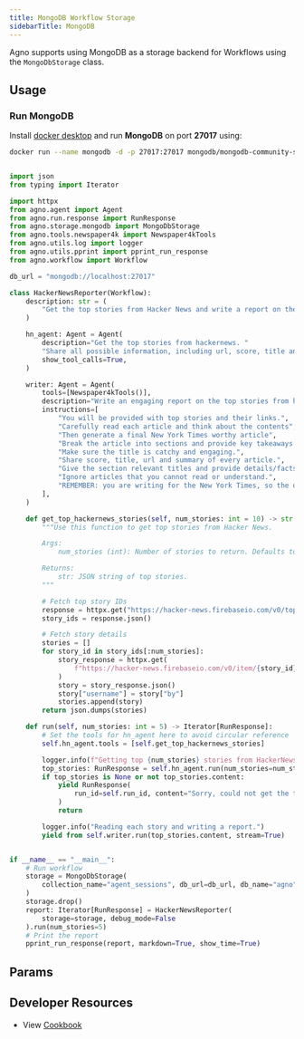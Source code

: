 ```yaml
---
title: MongoDB Workflow Storage
sidebarTitle: MongoDB
---
```


Agno supports using MongoDB as a storage backend for Workflows using the `MongoDbStorage` class.

## Usage

### Run MongoDB

Install [docker desktop](https://docs.docker.com/desktop/install/mac-install/) and run **MongoDB** on port **27017** using:

```bash
docker run --name mongodb -d -p 27017:27017 mongodb/mongodb-community-server:latest
```

```python mongodb_storage_for_workflow.py

import json
from typing import Iterator

import httpx
from agno.agent import Agent
from agno.run.response import RunResponse
from agno.storage.mongodb import MongoDbStorage
from agno.tools.newspaper4k import Newspaper4kTools
from agno.utils.log import logger
from agno.utils.pprint import pprint_run_response
from agno.workflow import Workflow

db_url = "mongodb://localhost:27017"

class HackerNewsReporter(Workflow):
    description: str = (
        "Get the top stories from Hacker News and write a report on them."
    )

    hn_agent: Agent = Agent(
        description="Get the top stories from hackernews. "
        "Share all possible information, including url, score, title and summary if available.",
        show_tool_calls=True,
    )

    writer: Agent = Agent(
        tools=[Newspaper4kTools()],
        description="Write an engaging report on the top stories from hackernews.",
        instructions=[
            "You will be provided with top stories and their links.",
            "Carefully read each article and think about the contents",
            "Then generate a final New York Times worthy article",
            "Break the article into sections and provide key takeaways at the end.",
            "Make sure the title is catchy and engaging.",
            "Share score, title, url and summary of every article.",
            "Give the section relevant titles and provide details/facts/processes in each section."
            "Ignore articles that you cannot read or understand.",
            "REMEMBER: you are writing for the New York Times, so the quality of the article is important.",
        ],
    )

    def get_top_hackernews_stories(self, num_stories: int = 10) -> str:
        """Use this function to get top stories from Hacker News.

        Args:
            num_stories (int): Number of stories to return. Defaults to 10.

        Returns:
            str: JSON string of top stories.
        """

        # Fetch top story IDs
        response = httpx.get("https://hacker-news.firebaseio.com/v0/topstories.json")
        story_ids = response.json()

        # Fetch story details
        stories = []
        for story_id in story_ids[:num_stories]:
            story_response = httpx.get(
                f"https://hacker-news.firebaseio.com/v0/item/{story_id}.json"
            )
            story = story_response.json()
            story["username"] = story["by"]
            stories.append(story)
        return json.dumps(stories)

    def run(self, num_stories: int = 5) -> Iterator[RunResponse]:
        # Set the tools for hn_agent here to avoid circular reference
        self.hn_agent.tools = [self.get_top_hackernews_stories]

        logger.info(f"Getting top {num_stories} stories from HackerNews.")
        top_stories: RunResponse = self.hn_agent.run(num_stories=num_stories)
        if top_stories is None or not top_stories.content:
            yield RunResponse(
                run_id=self.run_id, content="Sorry, could not get the top stories."
            )
            return

        logger.info("Reading each story and writing a report.")
        yield from self.writer.run(top_stories.content, stream=True)


if __name__ == "__main__":
    # Run workflow
    storage = MongoDbStorage(
        collection_name="agent_sessions", db_url=db_url, db_name="agno"
    )
    storage.drop()
    report: Iterator[RunResponse] = HackerNewsReporter(
        storage=storage, debug_mode=False
    ).run(num_stories=5)
    # Print the report
    pprint_run_response(report, markdown=True, show_time=True)
```

## Params

<Snippet file="workflow-storage-mongodb-params.mdx" />

## Developer Resources

- View [Cookbook](https://github.com/agno-agi/agno/blob/main/cookbook/storage/mongodb_storage/mongodb_storage_for_workflow.py)